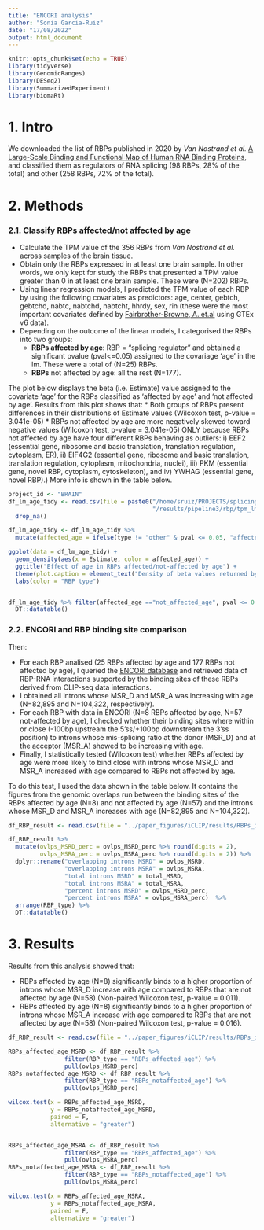 ```yaml
---
title: "ENCORI analysis"
author: "Sonia Garcia-Ruiz"
date: "17/08/2022"
output: html_document
---
```


```r



knitr::opts_chunk$set(echo = TRUE)
library(tidyverse)
library(GenomicRanges)
library(DESeq2)
library(SummarizedExperiment)
library(biomaRt)

```

# 1. Intro

We downloaded the list of RBPs published in 2020 by *Van Nostrand et al.* [A Large-Scale Binding and Functional Map of Human RNA Binding Proteins](https://www.nature.com/articles/s41586-020-2077-3), and classified them as regulators of RNA splicing (98 RBPs, 28% of the total) and other (258 RBPs, 72% of the total).


# 2. Methods

### 2.1. Classify RBPs affected/not affected by age

* Calculate the TPM value of the 356 RBPs from *Van Nostrand et al.* across samples of the brain tissue.
* Obtain only the RBPs expressed in at least one brain sample. In other words, we only kept for study the RBPs that presented a TPM value greater than 0 in at least one brain sample. These were (N=202) RBPs.
* Using linear regression models, I predicted the TPM value of each RBP by using the following covariates as predictors: age, center, gebtch, gebtchd, nabtc, nabtchd, nabtcht, hhrdy, sex, rin (these were the most important covariates defined by [Fairbrother-Browne, A. et.al](https://www.nature.com/articles/s42003-021-02792-w) using GTEx v6 data).
* Depending on the outcome of the linear models, I categorised the RBPs into two groups:
    * **RBPs affected by age**: RBP = "splicing regulator" and obtained a significant pvalue (pval<=0.05) assigned to the covariage 'age' in the lm. These were a total of (N=25) RBPs.
    * **RBPs** not affected by age: all the rest (N=177).
    
The plot below displays the beta (i.e. Estimate) value assigned to the covariate 'age' for the RBPs classified as 'affected by age' and 'not affected by age'. Results from this plot shows that:
* Both groups of RBPs present differences in their distributions of Estimate values (Wilcoxon test, p-value = 3.041e-05)
* RBPs not affected by age are more negatively skewed toward negative values (Wilcoxon test, p-value = 3.041e-05) ONLY because RBPs not affected by age have four different RBPs behaving as outliers: i) EEF2 (essential gene, ribosome and basic translation, translation regulation, cytoplasm, ER), ii) EIF4G2 (essential gene, ribosome and basic translation, translation regulation, cytoplasm, mitochondria, nuclei), iii) PKM (essential gene, novel RBP, cytoplasm, cytoskeleton), and iv) YWHAG (essential gene, novel RBP).) More info is shown in the table below.  
  
```r

project_id <- "BRAIN"
df_lm_age_tidy <- read.csv(file = paste0("/home/sruiz/PROJECTS/splicing-project/splicing-recount3-projects/", project_id,
                                         "/results/pipeline3/rbp/tpm_lm_all.csv")) %>%
  drop_na()

df_lm_age_tidy <- df_lm_age_tidy %>%
  mutate(affected_age = ifelse(type != "other" & pval <= 0.05, "affected_age", "not_affected_age"))

ggplot(data = df_lm_age_tidy) + 
  geom_density(aes(x = Estimate, color = affected_age)) +
  ggtitle("Effect of age in RBPs affected/not-affected by age") +
  theme(plot.caption = element_text("Density of beta values returned by the 'age' covariate")) +
  labs(color = "RBP type")


df_lm_age_tidy %>% filter(affected_age =="not_affected_age", pval <= 0.05, Estimate < -4) %>%
  DT::datatable()
```

### 2.2. ENCORI and RBP binding site comparison

Then:

* For each RBP analised (25 RBPs affected by age and 177 RBPs not affected by age), I queried the [ENCORI database](https://starbase.sysu.edu.cn/) and retrieved data of RBP-RNA interactions supported by the binding sites of these RBPs derived from CLIP-seq data interactions.
* I obtained all introns whose MSR_D and MSR_A was increasing with age (N=82,895 and N=104,322, respectively).
* For each RBP with data in ENCORI (N=8 RBPs affected by age, N=57 not-affected by age), I checked whether their binding sites where within or close (-100bp upstream the 5'ss/+100bp downstream the 3'ss position) to introns whose mis-splicing ratio at the donor (MSR_D) and at the acceptor (MSR_A) showed to be increasing with age.
* Finally, I statistically tested (Wilcoxon test) whether RBPs affected by age were more likely to bind close with introns whose MSR_D and MSR_A increased with age compared to RBPs not affected by age.

To do this test, I used the data shown in the table below. It contains the figures from the genomic overlaps run between the binding sites of the RBPs affected by age (N=8) and not affected by age (N=57) and the introns whose MSR_D and MSR_A increases with age (N=82,895 and N=104,322).

```r

df_RBP_result <- read.csv(file = "../paper_figures/iCLIP/results/RBPs_intronsMSR.csv")

df_RBP_result %>%
  mutate(ovlps_MSRD_perc = ovlps_MSRD_perc %>% round(digits = 2),
         ovlps_MSRA_perc = ovlps_MSRA_perc %>% round(digits = 2)) %>%
  dplyr::rename("overlapping introns MSRD" = ovlps_MSRD,
                "overlapping introns MSRA" = ovlps_MSRA,
                "total introns MSRD" = total_MSRD,
                "total introns MSRA" = total_MSRA,
                "percent introns MSRD" = ovlps_MSRD_perc,
                "percent introns MSRA" = ovlps_MSRA_perc)  %>%
  arrange(RBP_type) %>%
  DT::datatable()
```

# 3. Results

Results from this analysis showed that:

* RBPs affected by age (N=8) significantly binds to a higher proportion of introns whose MSR_D increase with age compared to RBPs that are not affected by age (N=58) (Non-paired Wilcoxon test, p-value = 0.011).
* RBPs affected by age (N=8) significantly binds to a higher proportion of introns whose MSR_A increase with age compared to RBPs that are not affected by age (N=58) (Non-paired Wilcoxon test, p-value = 0.016).

```r

df_RBP_result <- read.csv(file = "../paper_figures/iCLIP/results/RBPs_intronsMSR.csv")

RBPs_affected_age_MSRD <- df_RBP_result %>% 
                filter(RBP_type == "RBPs_affected_age") %>%
                pull(ovlps_MSRD_perc)
RBPs_notaffected_age_MSRD <- df_RBP_result %>% 
                filter(RBP_type == "RBPs_notaffected_age") %>%
                pull(ovlps_MSRD_perc)

wilcox.test(x = RBPs_affected_age_MSRD,
            y = RBPs_notaffected_age_MSRD,
            paired = F,
            alternative = "greater")


RBPs_affected_age_MSRA <- df_RBP_result %>% 
                filter(RBP_type == "RBPs_affected_age") %>%
                pull(ovlps_MSRA_perc)
RBPs_notaffected_age_MSRA <- df_RBP_result %>% 
                filter(RBP_type == "RBPs_notaffected_age") %>%
                pull(ovlps_MSRA_perc)

wilcox.test(x = RBPs_affected_age_MSRA,
            y = RBPs_notaffected_age_MSRA,
            paired = F,
            alternative = "greater")

```




